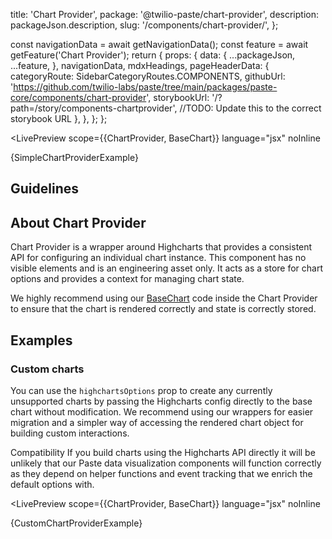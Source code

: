 

  title: 'Chart Provider',
  package: '@twilio-paste/chart-provider',
  description: packageJson.description,
  slug: '/components/chart-provider/',
};


  const navigationData = await getNavigationData();
  const feature = await getFeature('Chart Provider');
  return {
    props: {
      data: {
        ...packageJson,
        ...feature,
      },
      navigationData,
      mdxHeadings,
      pageHeaderData: {
        categoryRoute: SidebarCategoryRoutes.COMPONENTS,
        githubUrl: 'https://github.com/twilio-labs/paste/tree/main/packages/paste-core/components/chart-provider',
        storybookUrl: '/?path=/story/components-chartprovider', //TODO: Update this to the correct storybook URL
      },
    },
  };
};

<LivePreview
  scope={{ChartProvider, BaseChart}}
  language="jsx"
  noInline
>
{SimpleChartProviderExample}
</LivePreview>

## Guidelines

## About Chart Provider

Chart Provider is a wrapper around Highcharts that provides a consistent API for configuring an individual chart instance. This component has no visible elements and is an engineering asset only. It acts as a store for chart options and provides a context for managing chart state.

We highly recommend using our [BaseChart](/foundations/data-visualization/for-engineers#basechart) code inside the Chart Provider to ensure that the chart is rendered correctly and state is correctly stored.

## Examples

### Custom charts

You can use the `highchartsOptions` prop to create any currently unsupported charts by passing the Highcharts config directly to the base chart without modification. We recommend using our wrappers for easier migration and a simpler way of accessing the rendered chart object for building custom interactions.

<Box marginBottom="space60">
  <Callout variant="warning">
    <CalloutHeading>Compatibility</CalloutHeading>
    <CalloutText>If you build charts using the Highcharts API directly it will be unlikely that our Paste data visualization components will function correctly as they depend on helper functions and event tracking that we enrich the default options with.</CalloutText>
  </Callout>
</Box>

<LivePreview
  scope={{ChartProvider, BaseChart}}
  language="jsx"
  noInline
>
{CustomChartProviderExample}
</LivePreview>

